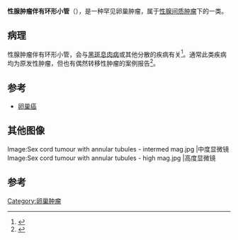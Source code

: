 {{medical}}
{{Infobox Disease
 | Name           = 性腺肿瘤伴有环形小管
 | Image          = Sex cord tumour with annular tubules - 2 - very high mag.jpg
 | Caption        = [[显微镜|显微镜]]下的性腺肿瘤伴有环形小管
 | DiseasesDB     = 
 | ICD10          = 
 | ICD9           =  
 | ICDO           = 
 | OMIM           = 
 | MedlinePlus    = 
 | eMedicineSubj  = 
 | eMedicineTopic = 
 | MeshID         = 
}}
'''性腺肿瘤伴有环形小管'''（{{lang-en|Sex cord tumour with annular tubules, SCTAT}}），是一种罕见卵巢肿瘤，属于[[性腺间质肿瘤|性腺间质肿瘤]]下的一类。

==病理==
性腺肿瘤伴有环形小管，会与[[黑斑息肉病|黑斑息肉病]]或其他分散的疾病有关<ref name=pmid7358344>{{Cite journal  | last1 = Purohit | first1 = RC. | last2 = Alam | first2 = SZ. | title = Sex cord tumour of the ovary with annular tubules (SCTAT). | url = https://archive.org/details/sim_histopathology_1980-03_4_2/page/147 | journal = Histopathology | volume = 4 | issue = 2 | pages = 147–54 | doi =  10.1111/j.1365-2559.1980.tb02908.x| PMID = 7358344 |date=Mar 1980}}</ref>。通常此类疾病均为原发性肿瘤，但也有偶然转移性肿瘤的案例报告<ref name=pmid10786816>{{Cite journal  | last1 = Lele | first1 = SM. | last2 = Sawh | first2 = RN. | last3 = Zaharopoulos | first3 = P. | last4 = Adesokan | first4 = A. | last5 = Smith | first5 = M. | last6 = Linhart | first6 = JM. | last7 = Arrastia | first7 = CD. | last8 = Krigman | first8 = HR. | title = Malignant ovarian sex cord tumor with annular tubules in a patient with Peutz-Jeghers syndrome: a case report. | journal = Mod Pathol | volume = 13 | issue = 4 | pages = 466–70 | doi = 10.1038/modpathol.3880079 | PMID = 10786816 |date=Apr 2000}}</ref>。

==参考==
*[[卵巢癌|卵巢癌]]

==其他图像==
<gallery>
Image:Sex cord tumour with annular tubules - intermed mag.jpg |中度显微镜
Image:Sex cord tumour with annular tubules - high mag.jpg |高度显微镜
</gallery>

==参考==
{{Reflist|2}}
{{女性生殖道肿瘤}}
[[Category:卵巢肿瘤|Category:卵巢肿瘤]]
